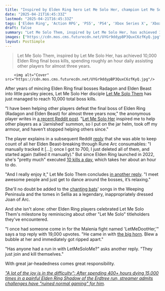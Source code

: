 ```yaml
---
title: "Inspired by Elden Ring hero Let Me Solo Her, champion Let Me Solo Them reaches 10,000 final boss kills: 'I put on the jar helm, took off my armour and haven’t stopped helping others'"
date: "2025-04-21T16:45:33Z"
lastmod: "2025-04-21T16:45:33Z"
tags: ['Elden Ring', 'Action RPG', 'PS5', 'PS4', 'Xbox Series X', 'Xbox One', 'PC']
draft: false
summary: "Let Me Solo Them, inspired by Let Me Solo Her, has achieved 10,000 Elden Ring final boss kills, spending roughly an hour daily assisting other players for almost three years."
images: ["https://cdn.mos.cms.futurecdn.net/UYGr9ddypBP3QuxC6zfKyQ.jpg"]
layout: PostSimple
---
```

> Let Me Solo Them, inspired by Let Me Solo Her, has achieved 10,000 Elden Ring final boss kills, spending roughly an hour daily assisting other players for almost three years.


        <img alt="Cover" src="https://cdn.mos.cms.futurecdn.net/UYGr9ddypBP3QuxC6zfKyQ.jpg"/>
        
After years of mincing Elden Ring final bosses Radagon and Elden Beast into little parsley pieces, Let Me Solo Her disciple [<u>Let Me Solo Them</u>](https://www.gamesradar.com/5000-players-saved-2000-hours-played-2-elden-ring-bosses-pummeled-how-let-me-solo-them-took-up-let-me-solo-hers-mantle-and-became-a-new-rpg-hero/) has just managed to reach 10,000 total boss kills.

"I have been helping other players defeat the final boss of Elden Ring (Radagon and Elden Beast) for almost three years now," the anonymous player writes in [<u>a recent Reddit post</u>](https://www.reddit.com/r/gaming/comments/1k2xej0/ive_defeated_the_final_boss_of_elden_ring_10000/). "[<u>Let Me Solo Her</u>](https://www.gamesradar.com/games/action-rpg/let-me-solo-her-has-finally-been-freed-from-elden-ring-jail-after-getting-a-180-day-ban-for-using-a-fortnite-dance-mod/) inspired me to help other players as a 'Jarnished' summon, so I put on the jar helm, took off my armour, and haven’t stopped helping others since."

The player explains in a subsequent Reddit [<u>reply</u>](https://www.reddit.com/r/gaming/comments/1k2xej0/comment/mnxlhjz) that she was able to keep count of all her Elden Beast-breaking through Rune Arc consumables: "I manually tracked it [...]; once I got to 700, I just deleted all of them, and started again (tallied it manually)." But since Elden Ring launched in 2022, she's "pretty much" executed [<u>10 kills a day</u>](https://www.reddit.com/r/gaming/comments/1k2xej0/comment/mnxtcod/), which takes her about an hour to do.



"And I really enjoy it," Let Me Solo Them concludes [<u>in another reply</u>](https://www.reddit.com/r/gaming/comments/1k2xej0/comment/mny2c6v/). "I meet awesome people and just get to dance around the bosses, it’s relaxing."

She'll no doubt be added to the [<u>chanting bats</u>](https://eldenring.wiki.fextralife.com/Chanting+Winged+Dame)' songs in the Weeping Peninsula and the tomes in Sellia as a legendary, inappropriately dressed Joan of Arc.

And she isn't alone: other Elden Ring players celebrated Let Me Solo Them's milestone by reminiscing about other "Let Me Solo" titleholders they've encountered.

"I once had someone come in for the Malenia fight named 'LetMeDootHer,'" says a top reply with 19,000 upvotes. "He came in with [<u>the big horn</u>](https://eldenring.wiki.fextralife.com/Envoy's+Horn). Blew a bubble at her and immediately got ripped apart."

"Has anyone had a run in with LetMeSoloMe?" asks another reply. "They just join and kill themselves."

With great jar-headedness comes great responsibility.

[<u><em>"A lot of the joy is in the difficulty": After spending 400+ hours dying 15,000 times in a painful Elden Ring Shadow of the Erdtree run, streamer admits challenges have "ruined normal gaming" for him</em></u>](https://www.gamesradar.com/games/action-rpg/a-lot-of-the-joy-is-in-the-difficulty-after-spending-400-hours-dying-15-000-times-in-a-painful-elden-ring-shadow-of-the-erdtree-run-streamer-admits-challenges-have-ruined-normal-gaming-for-him/)*.*
        